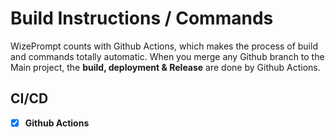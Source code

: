 # Build Instructions / Commands

WizePrompt counts with Github Actions, which makes the process of build and commands totally automatic.
When you merge any Github branch to the Main project, the **build, deployment & Release** are done by Github Actions.

## CI/CD
- [x] **Github Actions**